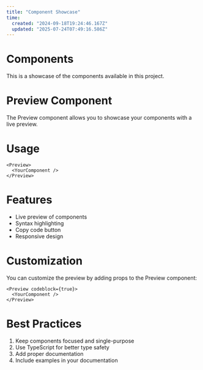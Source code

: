 ```yaml
---
title: "Component Showcase"
time:
  created: "2024-09-18T19:24:46.167Z"
  updated: "2025-07-24T07:49:16.586Z"
---
```


<Preview>
<PreviewExample/>
</Preview>

# Components

This is a showcase of the components available in this project.

# Preview Component

The Preview component allows you to showcase your components with a live preview.

# Usage

```tsx
<Preview>
  <YourComponent />
</Preview>
```

# Features

- Live preview of components
- Syntax highlighting
- Copy code button
- Responsive design

# Customization

You can customize the preview by adding props to the Preview component:

```tsx
<Preview codeblock={true}>
  <YourComponent />
</Preview>
```

# Best Practices

1. Keep components focused and single-purpose
2. Use TypeScript for better type safety
3. Add proper documentation
4. Include examples in your documentation